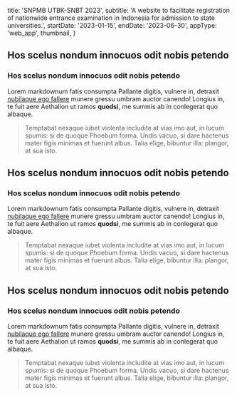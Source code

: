 
  title: 'SNPMB UTBK-SNBT 2023',
  subtitle:
    'A website to facilitate registration of nationwide entrance examination in Indonesia for admission to state universities.',
  startDate: '2023-01-15',
  endDate: '2023-06-30',
  appType: 'web_app',
  thumbnail,
}

## Hos scelus nondum innocuos odit nobis petendo

### Hos scelus nondum innocuos odit nobis petendo

Lorem markdownum fatis consumpta Pallante digitis, vulnere in, detraxit
[nubilaque ego fallere](http://occultadracone.net/etcaelo.html) munere gressu
umbram auctor canendo! Longius in, te fuit aere Aethalion ut ramos **quodsi**,
me summis ab in conlegerat quo albaque.

> Temptabat nexaque iubet violenta includite at vias imo aut, in lucum spumis:
> si de quoque Phoebum forma. Undis vacuo, si dare hactenus mater figis minimas
> et fuerunt albus. Talia elige, bibuntur illa: plangor, at sua isto.

## Hos scelus nondum innocuos odit nobis petendo

### Hos scelus nondum innocuos odit nobis petendo

Lorem markdownum fatis consumpta Pallante digitis, vulnere in, detraxit
[nubilaque ego fallere](http://occultadracone.net/etcaelo.html) munere gressu
umbram auctor canendo! Longius in, te fuit aere Aethalion ut ramos **quodsi**,
me summis ab in conlegerat quo albaque.

> Temptabat nexaque iubet violenta includite at vias imo aut, in lucum spumis:
> si de quoque Phoebum forma. Undis vacuo, si dare hactenus mater figis minimas
> et fuerunt albus. Talia elige, bibuntur illa: plangor, at sua isto.

## Hos scelus nondum innocuos odit nobis petendo

### Hos scelus nondum innocuos odit nobis petendo

Lorem markdownum fatis consumpta Pallante digitis, vulnere in, detraxit
[nubilaque ego fallere](http://occultadracone.net/etcaelo.html) munere gressu
umbram auctor canendo! Longius in, te fuit aere Aethalion ut ramos **quodsi**,
me summis ab in conlegerat quo albaque.

> Temptabat nexaque iubet violenta includite at vias imo aut, in lucum spumis:
> si de quoque Phoebum forma. Undis vacuo, si dare hactenus mater figis minimas
> et fuerunt albus. Talia elige, bibuntur illa: plangor, at sua isto.

